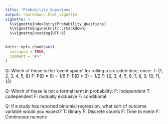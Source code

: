 ```yaml
---
title: "Probability_Questions"
output: rmarkdown::html_vignette
vignette: >
  %\VignetteIndexEntry{Probability_Questions}
  %\VignetteEngine{knitr::rmarkdown}
  %\VignetteEncoding{UTF-8}
---
```


```r
knitr::opts_chunk$set(
  collapse = TRUE,
  comment = "#>"
)
```

Q: Which of these is the 'event space' for rolling a six sided dice, once:
T: {1, 2, 3, 4, 5, 6}
F: P(D = 6) = 1/6
F: P(D > 3) = 1/2
F: {2, 3, 4, 5, 6, 7, 8, 9, 10, 11, 12}

Q: Which of these is not a formal term in probability:
F: independent
T: codependent
F: mutually exclusive
F: conditional

Q: If a study has reported binomial regression, what sort of outcome variable would you expect?
T: Binary 
F: Discrete counts
F: Time to event 
F: Continuous numeric

